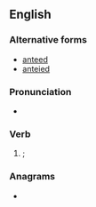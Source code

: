 ==English==

===Alternative forms===
* [[anteed]]
* [[anteied]]

===Pronunciation===
* {{audio|en-us-anted.ogg|Audio (US)|lang=en}}

===Verb===
{{head|en|verb form}}

# {{en-past of|ante}}; {{alternative spelling of|anteed|nocap=1|lang=en}}

===Anagrams===
* {{anagrams|en|Dante|Tenda|atend|entad}}